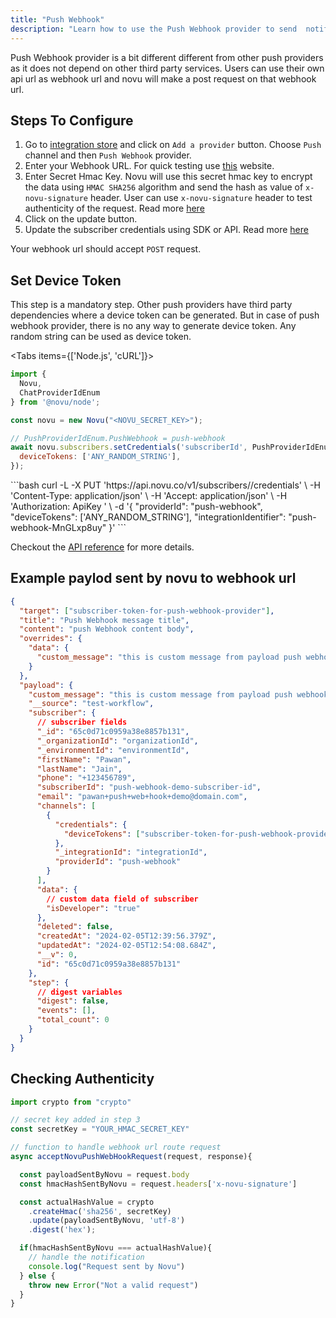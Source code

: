 ```yaml
---
title: "Push Webhook"
description: "Learn how to use the Push Webhook provider to send  notifications using Novu"
---
```


Push Webhook provider is a bit different different from other push providers as it does not depend on other third party services.
Users can use their own api url as webhook url and novu will make a post request on that webhook url.

## Steps To Configure

1. Go to [integration store](https://dashboard-v2.novu.co/integrations?utm_campaign=docs-push-webhook) and click on `Add a provider` button. Choose `Push` channel and then `Push Webhook` provider.
2. Enter your Webhook URL. For quick testing use [this](https://webhook.site/) website.
3. Enter Secret Hmac Key. Novu will use this secret hmac key to encrypt the data using `HMAC SHA256` algorithm and send the hash as value of `x-novu-signature` header. User can use `x-novu-signature` header to test authenticity of the request. Read more [here](#checking-authenticity)
4. Click on the update button.
5. Update the subscriber credentials using SDK or API. Read more [here](#set-device-token)

<Callout>Your webhook url should accept `POST` request.</Callout>

## Set Device Token

This step is a mandatory step. Other push providers have third party dependencies where a device token can be generated. But in case of push webhook provider, there is no any way to generate device token. Any random string can be used as device token.

<Tabs items={['Node.js', 'cURL']}>
<Tab value="Node.js">
```javaScript
import {
  Novu,
  ChatProviderIdEnum
} from '@novu/node';

const novu = new Novu("<NOVU_SECRET_KEY>");

// PushProviderIdEnum.PushWebhook = push-webhook
await novu.subscribers.setCredentials('subscriberId', PushProviderIdEnum.PushWebhook, {
  deviceTokens: ['ANY_RANDOM_STRING'],
});
```
  </Tab>
  <Tab title="cURL">
```bash
curl -L -X PUT 'https://api.novu.co/v1/subscribers/<SUBSCRIBER_ID>/credentials' \
-H 'Content-Type: application/json' \
-H 'Accept: application/json' \
-H 'Authorization: ApiKey <NOVU_SECRET_KEY>' \
-d '{
  "providerId": "push-webhook",
  "deviceTokens": ['ANY_RANDOM_STRING'],
  "integrationIdentifier": "push-webhook-MnGLxp8uy"
}'
```

  </Tab>
</Tabs>

Checkout the [API reference](/api-reference/subscribers/update-subscriber-credentials) for more details.

## Example paylod sent by novu to webhook url

```json
{
  "target": ["subscriber-token-for-push-webhook-provider"],
  "title": "Push Webhook message title",
  "content": "push Webhook content body",
  "overrides": {
    "data": {
      "custom_message": "this is custom message from payload push webhook demo"
    }
  },
  "payload": {
    "custom_message": "this is custom message from payload push webhook demo",
    "__source": "test-workflow",
    "subscriber": {
      // subscriber fields
      "_id": "65c0d71c0959a38e8857b131",
      "_organizationId": "organizationId",
      "_environmentId": "environmentId",
      "firstName": "Pawan",
      "lastName": "Jain",
      "phone": "+123456789",
      "subscriberId": "push-webhook-demo-subscriber-id",
      "email": "pawan+push+web+hook+demo@domain.com",
      "channels": [
        {
          "credentials": {
            "deviceTokens": ["subscriber-token-for-push-webhook-provider"]
          },
          "_integrationId": "integrationId",
          "providerId": "push-webhook"
        }
      ],
      "data": {
        // custom data field of subscriber
        "isDeveloper": "true"
      },
      "deleted": false,
      "createdAt": "2024-02-05T12:39:56.379Z",
      "updatedAt": "2024-02-05T12:54:08.684Z",
      "__v": 0,
      "id": "65c0d71c0959a38e8857b131"
    },
    "step": {
      // digest variables
      "digest": false,
      "events": [],
      "total_count": 0
    }
  }
}
```

## Checking Authenticity

```typescript
import crypto from "crypto"

// secret key added in step 3
const secretKey = "YOUR_HMAC_SECRET_KEY"

// function to handle webhook url route request
async acceptNovuPushWebHookRequest(request, response){

  const payloadSentByNovu = request.body
  const hmacHashSentByNovu = request.headers['x-novu-signature']

  const actualHashValue = crypto
    .createHmac('sha256', secretKey)
    .update(payloadSentByNovu, 'utf-8')
    .digest('hex');

  if(hmacHashSentByNovu === actualHashValue){
    // handle the notification
    console.log("Request sent by Novu")
  } else {
    throw new Error("Not a valid request")
  }
}
```
